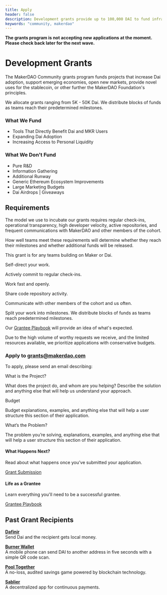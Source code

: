 ```yaml
---
title: Apply
header: false
description: Development grants provide up to 100,000 DAI to fund infrastructure and applications for Maker.
keywords: "community, makerdao"
---
```


<StatusBanner warning>

**The grants program is not accepting new applications at the moment. Please check back later for the next wave.**

</StatusBanner>

# Development Grants

The MakerDAO Community grants program funds projects that increase Dai adoption, support emerging economies, open new markets, provide novel uses for the stablecoin, or other further the MakerDAO Foundation's principles.

We allocate grants ranging from 5K - 50K Dai. We distribute blocks of funds as teams reach their predetermined milestones.

<Tout>

<Box>

### What We Fund

<List>

- Tools That Directly Benefit Dai and MKR Users
- Expanding Dai Adoption 
- Increasing Access to Personal Liquidity

</List>

</Box>

<Box>

### What We Don't Fund

<List>

- Pure R&D 
- Information Gathering 
- Additional Runway 
- Generic Ethereum Ecosystem Improvements 
- Large Marketing Budgets
- Dai Airdrops | Giveaways

</List>

</Box>

</Tout>

## Requirements

The model we use to incubate our grants requires regular check-ins, operational transparency, high developer velocity, active repositories, and frequent communications with MakerDAO and other members of the cohort. 

How well teams meet these requirements will determine whether they reach their milestones and whether additional funds will be released.

This grant is for any teams building on Maker or Dai.

<Checklist>

Self-direct your work.

Actively commit to regular check-ins.

Work fast and openly.

Share code repository activity.

Communicate with other members of the cohort and us often.

Split your work into milestones. We distribute blocks of funds as teams reach predetermined milestones.

</Checklist>

Our [Grantee Playbook](/grantee-playbook/) will provide an idea of what's expected.

Due to the high volume of worthy requests we receive, and the limited resources available, we prioritize applications with conservative budgets.

<CTA>

### Apply to grants@makerdao.com

</CTA>

To apply, please send an email describing:

<List>

<Box>

What is the Project?

What does the project do, and whom are you helping? Describe the solution and anything else that will help us understand your approach.

</Box>

<Box>

Budget

Budget explanations, examples, and anything else that will help a user structure this section of their application.

</Box>

<Box>

What’s the Problem?

The problem you’re solving, explanations, examples, and anything else that will help a user structure this section of their application.

</Box>

</List>

<Tout>

<Box>

#### What Happens Next?

Read about what happens once you’ve submitted your application.

[Grant Submission]()

</Box>

<Box>

#### Life as a Grantee

Learn everything you'll need to be a successful grantee.

[Grantee Playbook](/grantee-playbook/)

</Box>

</Tout>


## Past Grant Recipients

<List>

[**Dafinir**](https://dafnir.com/)  
Send Dai and the recipient gets local money.

[**Burner Wallet**](https://xdai.io/)  
A mobile phone can send DAI to another address in five seconds with a simple QR code scan.  

[**Pool Together**](https://www.pooltogether.com/)  
A no-loss, audited savings game powered by blockchain technology.

[**Sablier**](https://sablier.finance/)  
A decentralized app for continuous payments.

</List>
